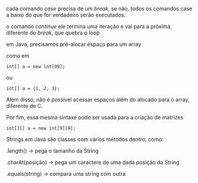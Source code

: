 






cada comando *case* precisa de um *break*, se não, todos os comandos
case a baixo do que for verdadeiro serão executados.








o comando *continue* ele termina uma iteração e vai para a próxima,
diferente do *break*, que quebra o loop








em Java, precisamos pré-alocar espaço para um array

como em

``` {code-block-mode="2" spellcheck="false" code-block-lang="java"}
int[] a = new int[99];
```

ou

``` {code-block-mode="2" spellcheck="false" code-block-lang="java"}
int[] a = {1, 2, 3};
```

Além disso, não é possível acessar espaços além do alocado para o array,
diferente de C.

Por fim, essa mesma sintaxe pode ser usada para a criação de matrizes

``` {code-block-mode="2" spellcheck="false" code-block-lang="java"}
int[][] a = new int[9][9];
```








Strings em Java são classes com vários métodos dentro, como:

.length() → pega o tamanho da String

.charAt(posição) → pega um caractere de uma dada posição da String

.equals(string) → compara uma string com outra


